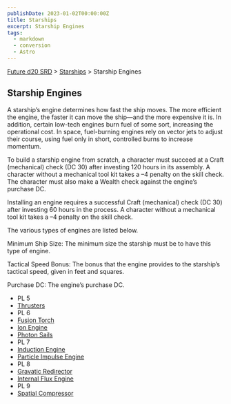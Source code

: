 ```yaml
---
publishDate: 2023-01-02T00:00:00Z
title: Starships
excerpt: Starship Engines
tags:
  - markdown
  - conversion
  - Astro
---
```






[Future d20 SRD](/#futureD20) > [Starships](future-d20-srd-starships-index) > Starship Engines




## Starship Engines


A starship’s engine determines how fast the ship moves. The more efficient the engine, the faster it can move the ship—and the more expensive it is. In addition, certain low-tech engines burn fuel of some sort, increasing the operational cost. In space, fuel-burning engines rely on vector jets to adjust their course, using fuel only in short, controlled burns to increase momentum.


To build a starship engine from scratch, a character must succeed at a Craft (mechanical) check (DC 30) after investing 120 hours in its assembly. A character without a mechanical tool kit takes a –4 penalty on the skill check. The character must also make a Wealth check against the engine’s purchase DC.


Installing an engine requires a successful Craft (mechanical) check (DC 30) after investing 60 hours in the process. A character without a mechanical tool kit takes a –4 penalty on the skill check.


The various types of engines are listed below.


Minimum Ship Size: The minimum size the starship must be to have this type of engine.


Tactical Speed Bonus: The bonus that the engine provides to the starship’s tactical speed, given in feet and squares.


Purchase DC: The engine’s purchase DC.


- PL 5
- [Thrusters](future-d20-srd-starships-starship-engines-thrusters)
- PL 6
- [Fusion Torch](future-d20-srd-starships-starship-engines-fusion-torch)
- [Ion Engine](future-d20-srd-starships-starship-engines-ion-engine)
- [Photon Sails](future-d20-srd-starships-starship-engines-photon-sails)
- PL 7
- [Induction Engine](future-d20-srd-starships-starship-engines-induction-engine)
- [Particle Impulse Engine](future-d20-srd-starships-starship-engines-particle-impulse-engine)
- PL 8
- [Gravatic Redirector](future-d20-srd-starships-starship-engines-gravatic-redirector)
- [Internal Flux Engine](future-d20-srd-starships-starship-engines-interial-flux-engine)
- PL 9
- [Spatial Compressor](future-d20-srd-starships-starship-engines-spatial-compressor)



